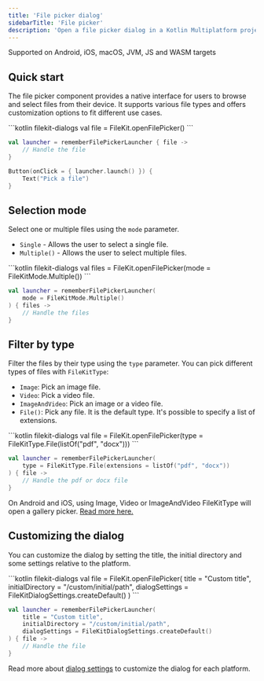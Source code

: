 ```yaml
---
title: 'File picker dialog'
sidebarTitle: 'File picker'
description: 'Open a file picker dialog in a Kotlin Multiplatform project'
---
```


<Check>Supported on Android, iOS, macOS, JVM, JS and WASM targets</Check>

## Quick start

The file picker component provides a native interface for users to browse and select files from their device. It supports various file types and offers customization options to fit different use cases.

<CodeGroup>
```kotlin filekit-dialogs
val file = FileKit.openFilePicker()
```

```kotlin filekit-dialogs-compose
val launcher = rememberFilePickerLauncher { file ->
    // Handle the file
}

Button(onClick = { launcher.launch() }) {
    Text("Pick a file")
}
```
</CodeGroup>

## Selection mode

Select one or multiple files using the `mode` parameter.
- `Single` - Allows the user to select a single file.
- `Multiple()` - Allows the user to select multiple files.

<CodeGroup>
```kotlin filekit-dialogs
val files = FileKit.openFilePicker(mode = FileKitMode.Multiple())
```

```kotlin filekit-dialogs-compose
val launcher = rememberFilePickerLauncher(
    mode = FileKitMode.Multiple()
) { files ->
    // Handle the files
}
```
</CodeGroup>

## Filter by type

Filter the files by their type using the `type` parameter. You can pick different types of files with `FileKitType`:
- `Image`: Pick an image file.
- `Video`: Pick a video file.
- `ImageAndVideo`: Pick an image or a video file.
- `File()`: Pick any file. It is the default type. It's possible to specify a list of extensions.

<CodeGroup>
```kotlin filekit-dialogs
val file = FileKit.openFilePicker(type = FileKitType.File(listOf("pdf", "docx")))
```

```kotlin filekit-dialogs-compose
val launcher = rememberFilePickerLauncher(
    type = FileKitType.File(extensions = listOf("pdf", "docx"))
) { file ->
    // Handle the pdf or docx file
}
```
</CodeGroup>

<Info>On Android and iOS, using Image, Video or ImageAndVideo FileKitType will open a gallery picker. [Read more here.](/dialogs/gallery-picker)</Info>

## Customizing the dialog

You can customize the dialog by setting the title, the initial directory and some settings relative to the platform.

<CodeGroup>
```kotlin filekit-dialogs
val file = FileKit.openFilePicker(
    title = "Custom title",
    initialDirectory = "/custom/initial/path",
    dialogSettings = FileKitDialogSettings.createDefault()
)
```

```kotlin filekit-dialogs-compose
val launcher = rememberFilePickerLauncher(
    title = "Custom title",
    initialDirectory = "/custom/initial/path",
    dialogSettings = FileKitDialogSettings.createDefault()
) { file ->
    // Handle the file
}
```
</CodeGroup>

Read more about [dialog settings](/dialogs/dialog-settings) to customize the dialog for each platform.